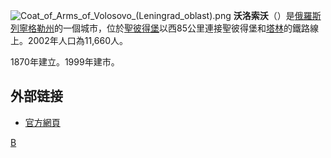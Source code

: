 {{coord|59|27|N|29|29|E|display=title}}
[[File:Coat_of_Arms_of_Volosovo_(Leningrad_oblast).png|right]]
'''沃洛索沃'''（{{lang-ru|Во́лосово}}）是[[俄羅斯|俄羅斯]][[列寧格勒州|列寧格勒州]]的一個城市，位於[[聖彼得堡|聖彼得堡]]以西85公里連接聖彼得堡和[[塔林|塔林]]的鐵路線上。2002年人口為11,660人。

1870年建立。1999年建市。

==外部链接==
* [http://volosovo-city.narod.ru/ 官方網頁] {{Wayback|url=http://volosovo-city.narod.ru/ |date=20210127100931 }}

{{列寧格勒州行政區劃}}
[[Category:列寧格勒州城市|В]]